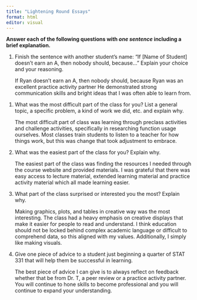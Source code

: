 ```yaml
---
title: "Lightening Round Essays"
format: html
editor: visual
---
```


**Answer each of the following questions with *one sentence* including a brief explanation.**

1.  Finish the sentence with another student’s name: "If \[Name of Student\] doesn’t earn an A, then nobody should, because..." Explain your choice and your reasoning.

    If Ryan doesn’t earn an A, then nobody should, because Ryan was an excellent practice activity partner He demonstrated strong communication skills and bright ideas that I was often able to learn from.

<!-- -->

1.  What was the most difficult part of the class for you? List a general topic, a specific problem, a kind of work we did, etc. and explain why.

    The most difficult part of class was learning through preclass activities and challenge activities, specifically in researching function usage ourselves. Most classes train students to listen to a teacher for how things work, but this was change that took adjustment to embrace.

2.  What was the easiest part of the class for you? Explain why.

    The easiest part of the class was finding the resources I needed through the course website and provided materials. I was grateful that there was easy access to lecture material, extended learning material and practice activity material which all made learning easier.

3.  What part of the class surprised or interested you the most? Explain why.

    Making graphics, plots, and tables in creative way was the most interesting. The class had a heavy emphasis on creative displays that make it easier for people to read and understand. I think education should not be locked behind complex academic language or difficult to comprehend data, so this aligned with my values. Additionally, I simply like making visuals.

4.  Give one piece of advice to a student just beginning a quarter of STAT 331 that will help them be successful in learning.

    The best piece of advice I can give is to always reflect on feedback whether that be from Dr. T, a peer review or a practice activity partner. You will continue to hone skills to become professional and you will continue to expand your understanding.
